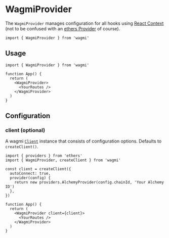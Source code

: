 # WagmiProvider

The `WagmiProvider` manages configuration for all hooks using [React Context](https://reactjs.org/docs/context.html) (not to be confused with an [ethers Provider](https://docs.ethers.io/v5/api/providers/) of course).

```tsx
import { WagmiProvider } from 'wagmi'
```

## Usage

```tsx
import { WagmiProvider } from 'wagmi'

function App() {
  return (
    <WagmiProvider>
      <YourRoutes />
    </WagmiProvider>
  )
}
```

## Configuration

### client (optional)

A wagmi [`Client`](/docs/client) instance that consists of configuration options. Defaults to `createClient()`.

```tsx {4-9,13}
import { providers } from 'ethers'
import { WagmiProvider, createClient } from 'wagmi'

const client = createClient({
  autoConnect: true,
  provider(config) {
    return new providers.AlchemyProvider(config.chainId, 'Your Alchemy ID')
  },
})

function App() {
  return (
    <WagmiProvider client={client}>
      <YourRoutes />
    </WagmiProvider>
  )
}
```
